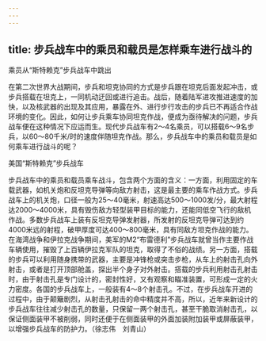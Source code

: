 ```yaml
---
---
---
```

title: 步兵战车中的乘员和载员是怎样乘车进行战斗的
---




乘员从“斯特赖克”步兵战车中跳出



在第二次世界大战期间，步兵和坦克协同的方式是步兵跟在坦克后面发起冲击，或步兵搭载在坦克上，一同机动迂回或进行追击。战后，随着陆军进攻推进速度的加快，以及核武器的出现及其应用，暴露在外、进行步行攻击的步兵已不再适合作战环境的变化。因此，如何让步兵乘车协同坦克作战，便成为亟待解决的问题，步兵战车便在这种情况下应运而生。现代步兵战车有2～4名乘员，可以搭载6～9名步兵，以60～80千米/时的速度伴随坦克作战。那么，步兵战车中的乘员和载员是如何乘车进行战斗的呢？

美国“斯特赖克”步兵战车



步兵战车中的乘员和载员乘车战斗，包含两个方面的含义：一方面，利用固定的车载武器，如机关炮和反坦克导弹等向敌方射击，这是最主要的乘车作战方式。步兵战车上的机关炮，口径一般为25～40毫米，射速高达500～1000发/分，最大射程达2000～4000米，具有毁伤敌方轻型装甲目标的能力，还能同低空飞行的敌机作战。多数步兵战车上装有反坦克导弹发射器，所发射的反坦克导弹可达到约4000米远的射程，破甲厚度可达400～800毫米，具有同敌方坦克作战的能力。在海湾战争和伊拉克战争期间，美军的M2“布雷德利”步兵战车就曾当作主要作战车辆使用，摧毁了上百辆伊拉克军队的坦克，取得了不俗的战绩。另一方面，搭载的步兵可以利用随身携带的武器，主要是冲锋枪或突击步枪，从车上的射击孔向外射击，或者是打开顶部舱盖，探出半个身子对外射击。搭载的步兵利用射击孔射击时，由于射击孔是专门设计的，密封性好，又有观察和瞄准装置，可形成一定的火力密度。各国的步兵战车上，一般装有4～8个射击孔。不过，在步兵战车开进的过程中，由于颠簸剧烈，从射击孔射击的命中精度并不高，所以，近年来新设计的步兵战车往往减少射击孔的数量，只保留一两个射击孔，甚至干脆取消射击孔，以保证侧面装甲不被削弱，同时还便于在侧面装甲的外面加装附加装甲或屏蔽装甲，以增强步兵战车的防护力。（徐志伟　刘青山）